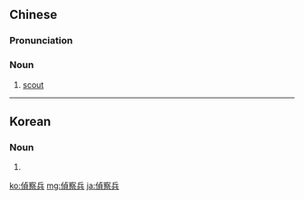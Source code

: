 {{also|侦察兵}}
==Chinese==
{{zh-forms|s=侦察兵|type=21}}

===Pronunciation===
{{zh-pron
|m=zhēnchábīng|c=zing1 caat3 bing1
|cat=n
}}

===Noun===
{{zh-noun}}

# [[scout]] {{gloss|someone sent out to learn information about the enemy}}

----

==Korean==
{{ko-hanjatab}}

===Noun===
{{ko-noun|hangeul=정찰병|mr=chŏngch'albyŏng|y=cengchalpyeng}}

# {{hanja form of|정찰병|[[scout]]}}
[[ko:偵察兵]]
[[mg:偵察兵]]
[[ja:偵察兵]]
